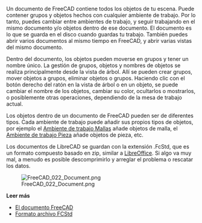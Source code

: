 <languages/>

{{Docnav/es
|[[Manual:Navigating_in_the_3D_view/es|Navegar en la vista 3D]]
|[[Manual:Parametric_objects/es|Objetos paramétricos]]
|[[Manual:Introduction/es|Inicio manual]]
|IconL=
|IconR=
|IconC=Crystal_Clear_manual.png
}}

{{Manual:TOC}}

<div class="mw-translate-fuzzy">
Un documento de FreeCAD contiene todos los objetos de tu escena. Puede contener grupos y objetos hechos con cualquier ambiente de trabajo. Por lo tanto, puedes cambiar entre ambientes de trabajo, y seguir trabajando en el mismo documento y/o objetos dentro de ese documento. El documento es lo que se guarda en el disco cuando guardas tu trabajo. También puedes abrir varios documentos al mismo tiempo en FreeCAD, y abrir varias vistas del mismo documento.
</div>

<div class="mw-translate-fuzzy">
Dentro del documento, los objetos pueden moverse en grupos y tener un nombre único. La gestión de grupos, objetos y nombres de objetos se realiza principalmente desde la vista de árbol. Allí se pueden crear grupos, mover objetos a grupos, eliminar objetos o grupos. Haciendo clic con el botón derecho del ratón en la vista de árbol o en un objeto, se puede cambiar el nombre de los objetos, cambiar su color, ocultarlos o mostrarlos, o posiblemente otras operaciones, dependiendo de la mesa de trabajo actual.
</div>

<div class="mw-translate-fuzzy">
Los objetos dentro de un documento de FreeCAD pueden ser de diferentes tipos. Cada ambiente de trabajo puede añadir sus propios tipos de objetos, por ejemplo el [[Mesh_Workbench/es|Ambiente de trabajo Mallas]] añade objetos de malla, el [[Part_Workbench/es|Ambiente de trabajo Pieza]] añade objetos de pieza, etc.
</div>

<div class="mw-translate-fuzzy">
Los documentos de LibreCAD se guardan con la extensión .FcStd, que es un formato compuesto basado en zip, similar a [https://www.libreoffice.org LibreOffice]. Si algo va muy mal, a menudo es posible descomprimirlo y arreglar el problema o rescatar los datos.
</div>

[[Image:FreeCAD_022_Document.png]]

'''Leer más'''

* [[Document_structure/es|El documento FreeCAD]]
* [[File_Format_FCStd/es|Formato archivo FCStd]]


{{Docnav/es
|[[Manual:Navigating_in_the_3D_view/es|Navegar en la vista 3D]]
|[[Manual:Parametric_objects/es|Objetos paramétricos]]
|[[Manual:Introduction/es|Inicio manual]]
|IconL=
|IconR=
|IconC=Crystal_Clear_manual.png
}}